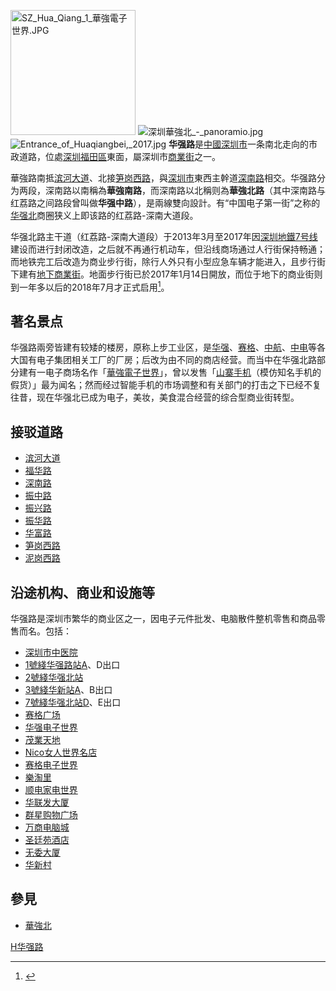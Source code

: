 {{Infobox China Road
|路牌类型= Shenzhen
|中文道路名称=华强路
|道路英文名=Huaqiang Rd
|图片=Huaqiangbei&Shennan Cross2021.jpg
|图片说明=华强北步行街与深南路十字路口
|道路方向=NS
|道路属性=市政道路，步行街
|道路总长度=
|车速限制=
|行车线数量=
|所在地区=[[深圳市|深圳市]][[福田區|福田區]]
|起点=[[滨河大道|滨河大道]]
|终点=[[笋岗路|笋岗西路]]
|道路命名日期=
|命名缘由=
|道路旧名=
|道路动工日期=
|通车日期=
|路段主要建筑=[[华强电子世界|华强电子世界]]、[[赛格广场|赛格电子世界]]等
}}
[[File:SZ_Hua_Qiang_1_華強電子世界.JPG|200px]]
[[File:深圳華強北_-_panoramio.jpg|thumb]]
[[File:Entrance_of_Huaqiangbei,_2017.jpg|thumb]]
'''华强路'''是[[中國|中國]][[深圳市|深圳市]]一条南北走向的市政道路，位處[[深圳|深圳]][[福田區|福田區]]東面，屬深圳市[[商業街|商業街]]之一。

華強路南抵[[滨河大道|滨河大道]]、北接[[笋岗路|笋岗西路]]，與[[深圳市|深圳市]]東西主幹道[[深南路|深南路]]相交。华强路分为两段，深南路以南稱為'''華強南路'''，而深南路以北稱则為'''華強北路'''（其中深南路与红荔路之间路段曾叫做'''华强中路'''），是兩線雙向設計。有“中国电子第一街”之称的[[华强北|华强北]]商圈狭义上即该路的红荔路-深南大道段。

华强北路主干道（红荔路-深南大道段）于2013年3月至2017年因[[深圳地鐵7号线|深圳地鐵7号线]]建设而进行封闭改造，之后就不再通行机动车，但沿线商场通过人行街保持畅通；而地铁完工后改造为商业步行街，除行人外只有小型应急车辆才能进入，且步行街下建有[[地下街|地下商業街]]。地面步行街已於2017年1月14日開放，而位于地下的商业街则到一年多以后的2018年7月才正式启用<ref>{{cite news |language = zh-hant |url = http://hk.on.cc/cn/bkn/cnt/news/20170114/bkncn-20170114194905314-0114_05011_001.html |title = 圍封4年升級改造　深圳華強北步行街開街 |publisher = 東方日報 |date = 2017-01-14 |accessdate = 2017-03-05 |archive-date = 2017-03-06 |archive-url = https://web.archive.org/web/20170306035941/http://hk.on.cc/cn/bkn/cnt/news/20170114/bkncn-20170114194905314-0114_05011_001.html |dead-url = no }}</ref>。

==著名景点==

华强路兩旁皆建有较矮的楼房，原称上步工业区，是[[华强集团|华强]]、[[赛格集团|赛格]]、[[中航技|中航]]、[[中电|中电]]等各大国有电子集团相关工厂的厂房；后改为由不同的商店经营。而当中在华强北路部分建有一电子商场名作「[[華強電子世界|華強電子世界]]」，曾以发售「[[山寨手机|山寨手机]]（模仿知名手机的假货）」最为闻名；然而经过智能手机的市场调整和有关部门的打击之下已经不复往昔，现在华强北已成为电子，美妆，美食混合经营的综合型商业街转型。

==接驳道路==
*[[滨河大道|滨河大道]]
*[[福华路|福华路]]
*[[深南路|深南路]]
*[[振中路|振中路]]
*[[振兴路|振兴路]]
*[[振华路|振华路]]
*[[华富路|华富路]]
*[[笋岗路|笋岗西路]]
*[[泥岗西路|泥岗西路]]

==沿途机构、商业和设施等==
华强路是深圳市繁华的商业区之一，因电子元件批发、电脑散件整机零售和商品零售而名。包括：
*[[深圳市中医院|深圳市中医院]]
*[[深圳地鐵1號綫|1號綫]][[华强路站|华强路站]]A、D出口
*[[深圳地鐵2號綫|2號綫]][[华强北站|华强北站]]
*[[深圳地鐵3號綫|3號綫]][[华新站|华新站]]A、B出口
*[[深圳地鐵7號綫|7號綫]][[华强北站|华强北站]]D、E出口
*[[赛格广场|赛格广场]]
*[[华强电子世界|华强电子世界]]
*[[茂业百货|茂業天地]]
*[[Nico女人世界名店|Nico女人世界名店]]
*[[赛格广场|赛格电子世界]]
*[[樂淘里|樂淘里]]
*[[顺电家电世界|顺电家电世界]]
*[[华联发大厦|华联发大厦]]
*[[群星购物广场|群星购物广场]]
*[[万商电脑城|万商电脑城]]
*[[圣廷苑酒店|圣廷苑酒店]]
*[[无委大厦|无委大厦]]
*[[华新村|华新村]]

==參見==
*[[華強北|華強北]]
{{华强北}}
{{深圳市主要道路}}

[[Category:深圳道路|H华强路]]